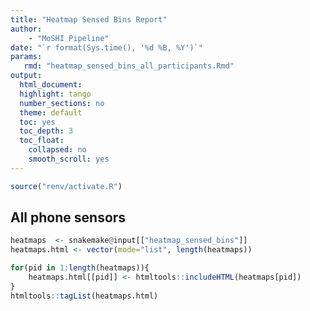 ```yaml
---
title: "Heatmap Sensed Bins Report"
author:
    - "MoSHI Pipeline"
date: "`r format(Sys.time(), '%d %B, %Y')`"
params:
   rmd: "heatmap_sensed_bins_all_participants.Rmd"
output:
  html_document:
  highlight: tango
  number_sections: no
  theme: default
  toc: yes
  toc_depth: 3
  toc_float:
    collapsed: no
    smooth_scroll: yes
---
```


```r
source("renv/activate.R")
```

## All phone sensors

```r
heatmaps  <- snakemake@input[["heatmap_sensed_bins"]]
heatmaps.html <- vector(mode="list", length(heatmaps))

for(pid in 1:length(heatmaps)){
    heatmaps.html[[pid]] <- htmltools::includeHTML(heatmaps[pid])
}
htmltools::tagList(heatmaps.html)
```
